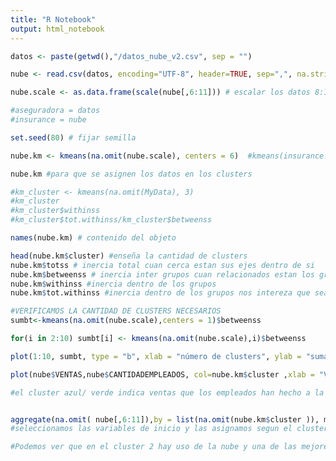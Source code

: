 ---
title: "R Notebook"
output: html_notebook
---


```{r}
datos <- paste(getwd(),"/datos_nube_v2.csv", sep = "")

nube <- read.csv(datos, encoding="UTF-8", header=TRUE, sep=",", na.strings="NA", dec=".", strip.white=TRUE)

nube.scale <- as.data.frame(scale(nube[,6:11])) # escalar los datos 8:10

#aseguradora = datos
#insurance = nube

```

```{r paso2}
set.seed(80) # fijar semilla

nube.km <- kmeans(na.omit(nube.scale), centers = 6)  #kmeans(insurance.scale, centers = 4)# Realizamos clustering

nube.km #para que se asignen los datos en los clusters

#km_cluster <- kmeans(na.omit(MyData), 3)
#km_cluster
#km_cluster$withinss
#km_cluster$tot.withinss/km_cluster$betweenss

names(nube.km) # contenido del objeto
```


```{r paso3}
head(nube.km$cluster) #enseña la cantidad de clusters 
nube.km$totss # inercia total cuan cerca estan sus ejes dentro de si
nube.km$betweenss # inercia inter grupos cuan relacionados estan los grupos "clusters" nos intereza que sea lo mas alta posible
nube.km$withinss #inercia dentro de los grupos
nube.km$tot.withinss #inercia dentro de los grupos nos intereza que sea el menor posible
```

```{r paso4}
#VERIFICAMOS LA CANTIDAD DE CLUSTERS NECESARIOS 
sumbt<-kmeans(na.omit(nube.scale),centers = 1)$betweenss

for(i in 2:10) sumbt[i] <- kmeans(na.omit(nube.scale),i)$betweenss

plot(1:10, sumbt, type = "b", xlab = "número de clusters", ylab = "suma de cuadrados ínter grupos")
```


```{r paso5}
plot(nube$VENTAS,nube$CANTIDADEMPLEADOS, col=nube.km$cluster ,xlab = "VENTAS", ylab = "CANTIDAD DE EMPLEADOS" )

#el cluster azul/ verde indica ventas que los empleados han hecho a la compañia y tienen cierta cantidad de empleados


aggregate(na.omit( nube[,6:11]),by = list(na.omit(nube.km$cluster )), mean)
#seleccionamos las variables de inicio y las asignamos segun el cluster al que fueron asignadas y sacamos la media

#Podemos ver que en el cluster 2 hay uso de la nube y una de las mejores visualizaciones de ventas tambien se puede apreciar que hay este cluster hay una media de 614 recursos en la nube.


```

